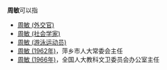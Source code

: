 '''周敏'''可以指
* [[周敏_(外交官)|周敏 (外交官)]]
* [[周敏_(社会学家)|周敏 (社会学家)]]
* [[周敏_(游泳运动员)|周敏 (游泳运动员)]]
* [[周敏_(1962年)|周敏 (1962年)]]，萍乡市人大常委会主任
* [[周敏_(1966年)|周敏 (1966年)]]，全国人大教科文卫委员会办公室主任

{{Disambig|H|Cat=二字周姓人名消歧义}}